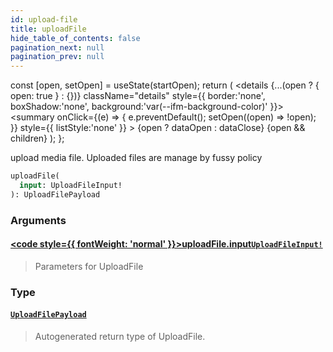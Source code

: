 ```yaml
---
id: upload-file
title: uploadFile
hide_table_of_contents: false
pagination_next: null
pagination_prev: null
---
```







  const [open, setOpen] = useState(startOpen);
  return (
    <details {...(open ? { open: true } : {})} className="details" style={{ border:'none', boxShadow:'none', background:'var(--ifm-background-color)' }}>
      <summary
        onClick={(e) => {
          e.preventDefault();
          setOpen((open) => !open);
        }}
        style={{ listStyle:'none' }}
      >
      {open ? dataOpen : dataClose}
      </summary>
      {open && children}
    </details>
  );
};




upload media file. Uploaded files are manage by fussy policy


```graphql
uploadFile(
  input: UploadFileInput!
): UploadFilePayload
```


### Arguments

#### [<code style={{ fontWeight: 'normal' }}>uploadFile.<b>input</b></code>](#)<Bullet />[`UploadFileInput!`](/inputs/upload-file-input) <Badge class="secondary" text="non-null"/> <Badge class="secondary" text="input"/>
> Parameters for UploadFile
> 

### Type

#### [`UploadFilePayload`](/objects/upload-file-payload) <Badge class="secondary" text="object"/>
> Autogenerated return type of UploadFile.
> 



